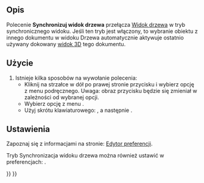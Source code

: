 <languages/>

{{Docnav/pl
|[[Std_LinkSelectAllLinks/pl|Wybierz wszystkie łącza]]
|[[Std_TreeSyncSelection/pl|Przejdź do zaznaczenia]]
|[[Std_View_Menu/pl|Std: Menu Widok]]
|IconL=Std_LinkSelectAllLinks.svg
|IconR=Std_TreeSyncSelection.svg
|IconC=Freecad.svg
}}

{{GuiCommand/pl
|Name=Std TreeSyncView
|Name/pl=Std: Synchronizuj widok
|MenuLocation=Widok → Akcje widoku drzewa → Synchronizuj widok
|Workbenches=wszystkie
|Shortcut={{KEY|T}} {{KEY|1}}
|Version=0.19
}}

<span id="Description"></span>
==Opis==

Polecenie '''Synchronizuj widok drzewa''' przełącza [[Tree_view/pl|Widok drzewa]] w tryb synchronicznego widoku. Jeśli ten tryb jest włączony, to wybranie obiektu z innego dokumentu w widoku Drzewa automatycznie aktywuje ostatnio używany dokowany [[3D_view/pl|widok 3D]] tego dokumentu.

<span id="Usage"></span>
==Użycie==

# Istnieje kilka sposobów na wywołanie polecenia:
#* Kliknij na strzałce w dół po prawej stronie przycisku {{Button|[[Image:Std_TreeSyncView.svg|16px]]}} i wybierz opcję {{MenuCommand|Synchronizuj widok}} z menu podręcznego. Uwaga: obraz przycisku będzie się zmieniał w zależności od wybranej opcji.
#* Wybierz opcję z menu {{MenuCommand|Widok → Akcje widoku drzewa →  Synchronizuj widok}}.
#* Użyj skrótu klawiaturowego: {{KEY|T}}, a następnie {{KEY|1}}.

<span id="Preferences"></span>
==Ustawienia==

Zapoznaj się z informacjami na stronie: [[Preferences_Editor/pl|Edytor preferencji]].

Tryb Synchronizacja widoku drzewa można również ustawić w preferencjach: {{MenuCommand|Edycja → Preferencje ... → Ogólne → Zaznaczanie → Przełącz automatycznie do widoku 3D zawierającego wybrany element}}.


{{Docnav/pl
|[[Std_LinkSelectAllLinks/pl|Wybierz wszystkie łącza]]
|[[Std_TreeSyncSelection/pl|Przejdź do zaznaczenia]]
|[[Std_View_Menu/pl|Std: Menu Widok]]
|IconL=Std_LinkSelectAllLinks.svg
|IconR=Std_TreeSyncSelection.svg
|IconC=Freecad.svg
}}

{{Std_Base_navi{{#translation:}}}}
{{Userdocnavi{{#translation:}}}}